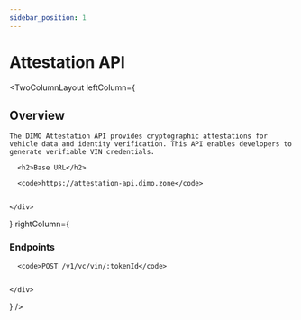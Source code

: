 ```yaml
---
sidebar_position: 1
---
```



# Attestation API

<TwoColumnLayout
  leftColumn={
    <div>
      <h2>Overview</h2>

    The DIMO Attestation API provides cryptographic attestations for vehicle data and identity verification. This API enables developers to generate verifiable VIN credentials.

      <h2>Base URL</h2>

      <code>https://attestation-api.dimo.zone</code>


    </div>
  }
  rightColumn={
    <div>
      <h3>Endpoints</h3>

      <code>POST /v1/vc/vin/:tokenId</code>


    </div>
  }
/>
